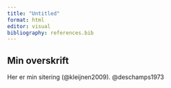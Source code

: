 ```yaml
---
title: "Untitled"
format: html
editor: visual
bibliography: references.bib
---
```


## Min overskrift

Her er min sitering (@kleijnen2009).
@deschamps1973
